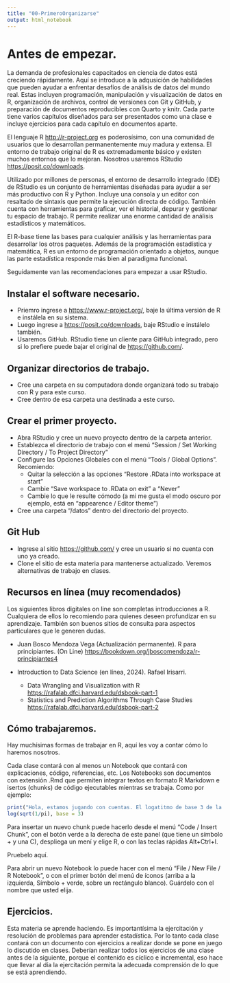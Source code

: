 ```yaml
---
title: "00-PrimeroOrganizarse"
output: html_notebook
---
```


# Antes de empezar.

La demanda de profesionales capacitados en ciencia de datos está creciendo rápidamente. Aquí se introduce a la adqusición de habilidades que pueden ayudar a enfrentar desafíos de análisis de datos del mundo real. Estas incluyen programación, manipulación y visualización de datos en R, organización de archivos, control de versiones con Git y GitHub, y preparación de documentos reproducibles con Quarto y knitr. Cada parte tiene varios capítulos diseñados para ser presentados como una clase e incluye ejercicios para cada capítulo en documentos aparte.

El lenguaje R <http://r-project.org> es poderosísimo, con una comunidad de usuarios que lo desarrollan permanentemente muy madura y extensa. El entorno de trabajo original de R es extremadamente básico y existen muchos entornos que lo mejoran. Nosotros usaremos RStudio <https://posit.co/downloads>.

Utilizado por millones de personas, el entorno de desarrollo integrado (IDE) de RStudio es un conjunto de herramientas diseñadas para ayudar a ser más productivo con R y Python. Incluye una consola y un editor con resaltado de sintaxis que permite la ejecución directa de código. También cuenta con herramientas para graficar, ver el historial, depurar y gestionar tu espacio de trabajo. R permite realizar una enorme cantidad de análisis estadísticos y matemáticos. 

El R-base tiene las bases para cualquier análisis y las herramientas para desarrollar los otros paquetes. Además de la programación estadística y matemática, R es un entorno de programación orientado a objetos, aunque las parte estadística responde más bien al paradigma funcional.

Seguidamente van las recomendaciones para empezar a usar RStudio.

## Instalar el software necesario.

-   Priemro ingrese a <https://www.r-project.org/>, baje la última versión de R e instálela en su sistema.
-   Luego ingrese a <https://posit.co/downloads>, baje RStudio e instálelo también.
-   Usaremos GitHub. RStudio tiene un cliente para GitHub integrado, pero si lo prefiere puede bajar el original de <https://github.com/>.

## Organizar directorios de trabajo.

-   Cree una carpeta en su computadora donde organizará todo su trabajo con R y para este curso.
-   Cree dentro de esa carpeta una destinada a este curso.

## Crear el primer proyecto.

-   Abra RStudio y cree un nuevo proyecto dentro de la carpeta anterior.
-   Establezca el directorio de trabajo con el menú "Session / Set Working Directory / To Project Directory"
-   Configure las Opciones Globales con el menú "Tools / Global Options". Recomiendo:
    -   Quitar la selección a las opciones "Restore .RData into workspace at start"
    -   Cambie "Save workspace to .RData on exit" a "Never"
    -   Cambie lo que le resulte cómodo (a mi me gusta el modo oscuro por ejemplo, está en "appearence / Editor theme")
-   Cree una carpeta "/datos" dentro del directorio del proyecto.

## Git Hub

-   Ingrese al sitio <https://github.com/> y cree un usuario si no cuenta con uno ya creado.
-   Clone el sitio de esta materia para mantenerse actualizado. Veremos alternativas de trabajo en clases.

## Recursos en línea (muy recomendados)

Los siguientes libros digitales on line son completas introducciones a R. Cualquiera de ellos lo recomiendo para quienes deseen profundizar en su aprendizaje. También son buenos sitios de consulta para aspectos particulares que le generen dudas.

-   Juan Bosco Mendoza Vega (Actualización permanente). R para principiantes. (On Line) <https://bookdown.org/jboscomendoza/r-principiantes4>

-   Introduction to Data Science (en línea, 2024). Rafael Irisarri.

    -   Data Wrangling and Visualization with R <https://rafalab.dfci.harvard.edu/dsbook-part-1>
    -   Statistics and Prediction Algorithms Through Case Studies <https://rafalab.dfci.harvard.edu/dsbook-part-2>

## Cómo trabajaremos.

Hay muchísimas formas de trabajar en R, aquí les voy a contar cómo lo haremos nosotros.

Cada clase contará con al menos un Notebook que contará con explicaciones, código, referencias, etc. Los Notebooks son documentos con extensión .Rmd que permiten integrar textos en formato R Markdown e isertos (chunks) de código ejecutables mientras se trabaja. Como por ejemplo:

```r
print("Hola, estamos jugando con cuentas. El logatitmo de base 3 de la raíz cuadrada de la inversa de pi es:")
log(sqrt(1/pi), base = 3)
```

Para insertar un nuevo chunk puede hacerlo desde el menú "Code / Insert Chunk", con el botón verde a la derecha de este panel (que tiene un símbolo + y una C), despliega un mení y elige R, o con las teclas rápidas Alt+Ctrl+I.

Pruebelo aquí.


Para abrir un nuevo Notebook lo puede hacer con el menú "File / New File / R Notebook", o con el primer botón del menú de íconos (arriba a la izquierda, Símbolo + verde, sobre un rectángulo blanco). Guárdelo con el nombre que usted elija.

## Ejercicios.

Esta materia se aprende haciendo. Es importantísima la ejercitación y resolución de problemas para aprender estadística. Por lo tanto cada clase contará con un documento con ejercicios a realizar donde se pone en juego lo discutido en clases. Deberían realizar todos los ejercicios de una clase antes de la siguiente, porque el contenido es cíclico e incremental, eso hace que llevar al día la ejercitación permita la adecuada comprensión de lo que se está aprendiendo.

